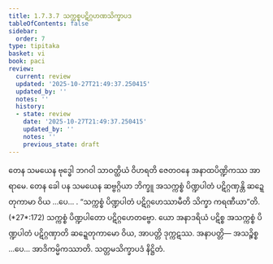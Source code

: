 ```yaml
---
title: 1.7.3.7 သက္ကစ္စပဋိဂ္ဂဟဏသိက္ခာပဒ
tableOfContents: false
sidebar:
  order: 7
type: tipitaka
basket: vi
book: paci
review:
  current: review
  updated: '2025-10-27T21:49:37.250415'
  updated_by: ''
  notes: ''
  history:
  - state: review
    date: '2025-10-27T21:49:37.250415'
    updated_by: ''
    notes: ''
    previous_state: draft
---
```



<ReviewStatus review={frontmatter.review} showDetails={true} />

<HypothesisAnnotation frontmatter={frontmatter} />

<DynamicBreadcrumb />

<Division number="602" book="paci" e="ch" v="2" p="249">

<Paragraph number="1815" book="paci">
တေန သမယေန ဗုဒ္ဓေါ ဘဂဝါ သာဝတ္ထိယံ ဝိဟရတိ ဇေတဝနေ အနာထပိဏ္ဍိကဿ အာရာမေ. တေန ခေါ ပန သမယေန ဆဗ္ဗဂ္ဂိယာ ဘိက္ခူ အသက္ကစ္စံ ပိဏ္ဍပါတံ ပဋိဂ္ဂဏှန္တိ ဆဍ္ဍေတုကာမာ ဝိယ …ပေ… .
</Paragraph>

<Paragraph number="1816" book="paci">
<Emphasis>“သက္ကစ္စံ ပိဏ္ဍပါတံ ပဋိဂ္ဂဟေဿာမီတိ သိက္ခာ ကရဏီယာ”</Emphasis>တိ. (*27*:<Emphasis>172</Emphasis>)
</Paragraph>

<Paragraph number="1817" book="paci">
သက္ကစ္စံ ပိဏ္ဍပါတော ပဋိဂ္ဂဟေတဗ္ဗော. ယော အနာဒရိယံ ပဋိစ္စ အသက္ကစ္စံ ပိဏ္ဍပါတံ ပဋိဂ္ဂဏှာတိ ဆဍ္ဍေတုကာမော ဝိယ, အာပတ္တိ ဒုက္ကဋဿ.
</Paragraph>

<Paragraph number="1818" book="paci">
အနာပတ္တိ— အသဉ္စိစ္စ …ပေ… အာဒိကမ္မိကဿာတိ.

</Paragraph>
</Division>

<Paragraph number="1819" type="center" book="paci">
သတ္တမသိက္ခာပဒံ နိဋ္ဌိတံ.
</Paragraph>
